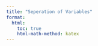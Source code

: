```yaml
---
title: "Seperation of Variables"
format:
  html:
    toc: true
    html-math-method: katex
---
```


## 
